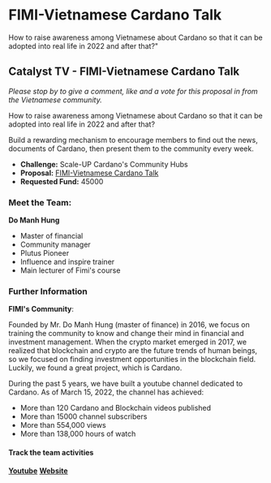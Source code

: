 # FIMI-Vietnamese Cardano Talk

How to raise awareness among Vietnamese about Cardano so that it can be adopted into real life in 2022 and after that?"
<br/>


<YouTube youTubeId="qOxHYojoAlE" />

## Catalyst TV - FIMI-Vietnamese Cardano Talk

*Please stop by to give a comment, like and a vote for this proposal in from the Vietnamese community.*

How to raise awareness among Vietnamese about Cardano so that it can be adopted into real life in 2022 and after that?

Build a rewarding mechanism to encourage members to find out the news, documents of Cardano, then present them to the community every week.

- **Challenge:** Scale-UP Cardano's Community Hubs
- **Proposal:** [FIMI-Vietnamese Cardano Talk](https://cardano.ideascale.com/c/idea/403743)
- **Requested Fund:** 45000

### Meet the Team:

**Do Manh Hung**

- Master of financial
- Community manager
- Plutus Pioneer
- Influence and inspire trainer
- Main lecturer of Fimi's course

### Further Information

**FIMI's Community**:

Founded by Mr. Do Manh Hung (master of finance) in 2016, we focus on training the community to know and change their mind in financial and investment management. When the crypto market emerged in 2017, we realized that blockchain and crypto are the future trends of human beings, so we focused on finding investment opportunities in the blockchain field. Luckily, we found a great project, which is Cardano.

During the past 5 years, we have built a youtube channel dedicated to Cardano. As of March 15, 2022, the channel has achieved:

- More than 120 Cardano and Blockchain videos published
- More than 15000 channel subscribers
- More than 554,000 views
- More than 138,000 hours of watch

#### Track the team activities

[**Youtube**](https://www.youtube.com/channel/UCoyi5FmVh6aFY2pWM0EI8Vg/videos)
[**Website**](https://fimi.vn/ada/)